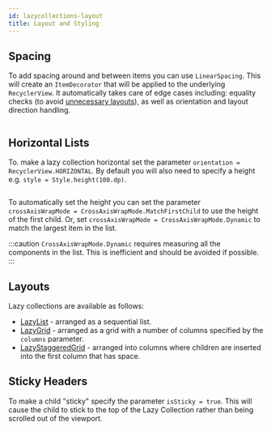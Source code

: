 ```yaml
---
id: lazycollections-layout
title: Layout and Styling
---
```


## Spacing

To add spacing around and between items you can use `LinearSpacing`. This will create an `ItemDecorator` that will be applied to the underlying `RecyclerView`. It automatically takes care of edge cases including: equality checks (to avoid [unnecessary layouts](lazycollections-working-with-updates.mdx#avoiding-unnecessary-layouts)), as well as orientation and layout direction handling.

```kotlin file=sample/src/main/java/com/facebook/samples/litho/kotlin/collection/LayoutAndStyling.kt start=start_linear_spacing_example end=end_linear_spacing_example
```

## Horizontal Lists

To. make a lazy collection horizontal set the parameter `orientation = RecyclerView.HORIZONTAL`. By default you will also need to specify a height e.g. `style = Style.height(100.dp)`.

```kotlin file=sample/src/main/java/com/facebook/samples/litho/kotlin/collection/LayoutAndStyling.kt start=start_fixed_height_hscroll_example end=end_fixed_height_hscroll_example
```

To automatically set the height you can set the parameter `crossAxisWrapMode = CrossAxisWrapMode.MatchFirstChild` to use the height of the first child. Or, set `crossAxisWrapMode = CrossAxisWrapMode.Dynamic` to match the largest item in the list.

:::caution
`CrossAxisWrapMode.Dynamic` requires measuring all the components in the list. This is inefficient and should be avoided if possible.
:::

## Layouts

Lazy collections are available as follows:

* [LazyList](https://github.com/facebook/litho/blob/master/litho-widget-kotlin/src/main/kotlin/com/facebook/litho/widget/collection/LazyList.kt) - arranged as a sequential list.
* [LazyGrid](https://github.com/facebook/litho/blob/master/litho-widget-kotlin/src/main/kotlin/com/facebook/litho/widget/collection/LazyGrid.kt) - arranged as a grid with a number of columns specified by the `columns` parameter.
* [LazyStaggeredGrid](https://github.com/facebook/litho/blob/master/litho-widget-kotlin/src/main/kotlin/com/facebook/litho/widget/collection/LazyStaggeredGrid.kt) - arranged into columns where children are inserted into the first column that has space.

## Sticky Headers

To make a child "sticky" specify the parameter `isSticky = true`. This will cause the child to stick to the top of the Lazy Collection rather than being scrolled out of the viewport.

```kotlin file=sample/src/main/java/com/facebook/samples/litho/kotlin/collection/LayoutAndStyling.kt start=start_sticky_header_example end=end_sticky_header_example
```
